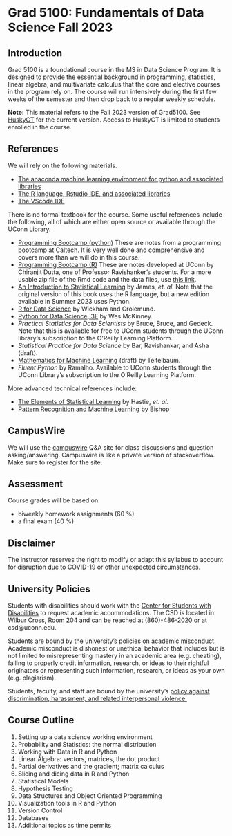 # Grad 5100: Fundamentals of Data Science Fall 2023

## Introduction

Grad 5100 is a foundational course in the MS in Data Science Program. It
is designed to provide the essential background in programming,
statistics, linear algebra, and multivariate calculus that the core and
elective courses in the program rely on. The course will run intensively
during the first few weeks of the semester and then drop back to a
regular weekly schedule.

**Note:** This material refers to the Fall 2023 version of Grad5100. See [HuskyCT](https://huskyct.uconn.edu) for the current version.  Access to HuskyCT is limited to students
enrolled in the course.

## References

We will rely on the following materials.

-   [The anaconda machine learning environment for python and associated
    libraries](http://www.anaconda.com)
-   [The R language, Rstudio IDE, and associated
    libraries](https://posit.co/download/rstudio-desktop)
-   [The VScode IDE](https://code.visualstudio.com)

There is no formal textbook for the course. Some useful references
include the following, all of which are either open source or available
through the UConn Library.

-   [Programming Bootcamp (python)](https://justinbois.github.io/bootcamp/2021/) These are notes from a programming bootcamp at Caltech. It is very
    well done and comprehensive and covers more than we will do in this course.
-   [Programming Bootcamp (R)](https://gitfront.io/r/user-3679719/H8v5hTnvHh2U/R-Bootcamp-Course/)  These are notes developed at UConn by Chiranjit Dutta,
one of Professor Ravishanker's students.  For a more usable zip file of the Rmd code and the data files, use [this link](R_bootcamp.zip).
-   [An Introduction to Statistical Learning](http://www.statlearning.com) by James, *et. al.* Note that
    the original version of this book uses the R language, but a new
    edition available in Summer 2023 uses Python.
-   [R for Data Science](https://r4ds.hadley.nz/) by Wickham and
    Grolemund.
-   [Python for Data Science, 3E](https://wesmckinney.com/book) by Wes
    McKinney.
-   *Practical Statistics for Data Scientists* by Bruce, Bruce, and
    Gedeck. Note that this is available for free to UConn students
    through the UConn library's subscription to the O'Reilly Learning
    Platform.
-   *Statistical Practice for Data Science* by Bar, Ravishankar, and
    Asha (draft).
-   [Mathematics for Machine
    Learning](https://jeremy9959.net/Mathematics-for-Machine-Learning)
    (draft) by Teitelbaum.
-   *Fluent Python* by Ramalho. Available to UConn students through the
    UConn Library's subscription to the O'Reilly Learning Platform.

More advanced technical references include:

-   [The Elements of Statistical
    Learning](https://hastie.su.domains/ElemStatLearn) by Hastie, *et.
    al.*
-   [Pattern Recognition and Machine
    Learning](https://www.microsoft.com/en-us/research/uploads/prod/2006/01/Bishop-Pattern-Recognition-and-Machine-Learning-2006.pdf)
    by Bishop

## CampusWire

We will use the [campuswire](https://campuswire.com/c/G121DA3CC) Q&A site for class
discussions and question asking/answering.  Campuswire is like a private version of 
stackoverflow.  Make sure to register for the site. 

## Assessment

Course grades will be based on:

-   biweekly homework assignments (60 %)
-   a final exam (40 %)

## Disclaimer

The instructor reserves the right to modify or adapt this syllabus to
account for disruption due to COVID-19 or other unexpected
circumstances.

## University Policies

Students with disabilities should work with the [Center for Students
with Disabilities](https://csd.uconn.edu) to request academic
accommodations. The CSD is located in Wilbur Cross, Room 204 and can be
reached at (860)-486-2020 or at csd@uconn.edu.

Students are bound by the university's policies on academic misconduct.
Academic misconduct is dishonest or unethical behavior that includes but
is not limited to misrepresenting mastery in an academic area
(e.g. cheating), failing to properly credit information, research, or
ideas to their rightful originators or representing such information,
research, or ideas as your own (e.g. plagiarism).

Students, faculty, and staff are bound by the university's [policy
against discrimination, harassment, and related interpersonal
violence.](https://policy.uconn.edu/2015/12/29/policy-against-discrimination-harassment-and-related-interpersonal-violence/)

::: {style="page-break-after: always"}
:::

## Course Outline

1.  Setting up a data science working environment
2.  Probability and Statistics: the normal distribution
3.  Working with Data in R and Python
4.  Linear Algebra: vectors, matrices, the dot product
5.  Partial derivatives and the gradient; matrix calculus
6.  Slicing and dicing data in R and Python
7.  Statistical Models
8.  Hypothesis Testing
9.  Data Structures and Object Oriented Programming
10. Visualization tools in R and Python
11. Version Control
12. Databases
13. Additional topics as time permits
